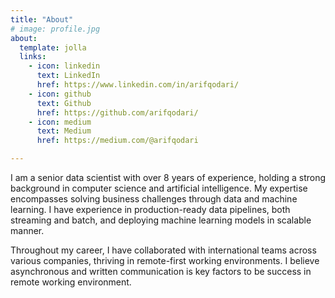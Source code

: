 ```yaml
---
title: "About"
# image: profile.jpg
about:
  template: jolla
  links:
    - icon: linkedin
      text: LinkedIn
      href: https://www.linkedin.com/in/arifqodari/
    - icon: github
      text: Github
      href: https://github.com/arifqodari/
    - icon: medium
      text: Medium
      href: https://medium.com/@arifqodari

---
```


I am a senior data scientist with over 8 years of experience, holding a strong background in computer science and artificial intelligence. My expertise encompasses solving business challenges through data and machine learning. I have experience in production-ready data pipelines, both streaming and batch, and deploying machine learning models in scalable manner.

Throughout my career, I have collaborated with international teams across various companies, thriving in remote-first working environments.
I believe asynchronous and written communication is key factors to be success in remote working environment.
